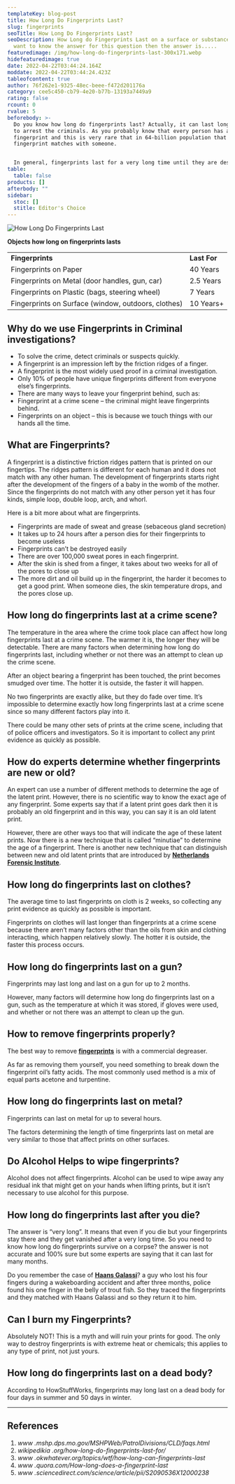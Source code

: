 ```yaml
---
templateKey: blog-post
title: How Long Do Fingerprints Last?
slug: fingerprints
seoTitle: How Long Do Fingerprints Last?
seoDescription: How Long do Fingerprints Last on a surface or substance? do you
  want to know the answer for this question then the answer is.....
featuredimage: /img/how-long-do-fingerprints-last-300x171.webp
hidefeaturedimage: true
date: 2022-04-22T03:44:24.164Z
moddate: 2022-04-22T03:44:24.423Z
tableofcontent: true
author: 76f262e1-9325-48ec-beee-f472d201176a
category: cee5c450-cb79-4e20-b77b-13193a7449a9
rating: false
rcount: 0
rvalue: 5
beforebody: >-
  Do you know how long do fingerprints last? Actually, it can last long enough
  to arrest the criminals. As you probably know that every person has a unique
  fingerprint and this is very rare that in 64-billion population that your
  fingerprint matches with someone.


  In general, fingerprints last for a very long time until they are destroyed. But there are many factors that define the lifespan like environmental conditions., surfaces, and other things.
table:
  table: false
products: []
afterbody: ""
sidebar:
  stoc: []
  stitle: Editor's Choice
---
```

![How Long Do Fingerprints Last](/img/how-long-do-fingerprints-last-300x171.webp "How Long Do Fingerprints Last")

**Objects how long on fingerprints lasts**

|                                                     |              |
| --------------------------------------------------- | ------------ |
| **Fingerprints**                                    | **Last For** |
| Fingerprints on Paper                               | 40 Years     |
| Fingerprints on Metal (door handles, gun, car)      | 2.5 Years    |
| Fingerprints on Plastic (bags, steering wheel)      | 7 Years      |
| Fingerprints on Surface (window, outdoors, clothes) | 10 Years+    |

## Why do we use Fingerprints in Criminal investigations?

* To solve the crime, detect criminals or suspects quickly.
* A fingerprint is an impression left by the friction ridges of a finger.
* A fingerprint is the most widely used proof in a criminal investigation.
* Only 10% of people have unique fingerprints different from everyone else’s fingerprints.
* There are many ways to leave your fingerprint behind, such as:
* Fingerprint at a crime scene – the criminal might leave fingerprints behind.
* Fingerprints on an object – this is because we touch things with our hands all the time.

## What are Fingerprints?

A fingerprint is a distinctive friction ridges pattern that is printed on our fingertips. The ridges pattern is different for each human and it does not match with any other human. The development of fingerprints starts right after the development of the fingers of a baby in the womb of the mother. Since the fingerprints do not match with any other person yet it has four kinds, simple loop, double loop, arch, and whorl.

Here is a bit more about what are fingerprints.

* Fingerprints are made of sweat and grease (sebaceous gland secretion)
* It takes up to 24 hours after a person dies for their fingerprints to become useless
* Fingerprints can’t be destroyed easily
* There are over 100,000 sweat pores in each fingerprint.
* After the skin is shed from a finger, it takes about two weeks for all of the pores to close up
* The more dirt and oil build up in the fingerprint, the harder it becomes to get a good print. When someone dies, the skin temperature drops, and the pores close up.

## How long do fingerprints last at a crime scene?

The temperature in the area where the crime took place can affect how long fingerprints last at a crime scene. The warmer it is, the longer they will be detectable. There are many factors when determining how long do fingerprints last, including whether or not there was an attempt to clean up the crime scene.

After an object bearing a fingerprint has been touched, the print becomes smudged over time. The hotter it is outside, the faster it will happen.

No two fingerprints are exactly alike, but they do fade over time. It’s impossible to determine exactly how long fingerprints last at a crime scene since so many different factors play into it.

There could be many other sets of prints at the crime scene, including that of police officers and investigators. So it is important to collect any print evidence as quickly as possible.

## How do experts determine whether fingerprints are new or old?

An expert can use a number of different methods to determine the age of the latent print. However, there is no scientific way to know the exact age of any fingerprint. Some experts say that if a latent print goes dark then it is probably an old fingerprint and in this way, you can say it is an old latent print.

However, there are other ways too that will indicate the age of these latent prints. Now there is a new technique that is called “minutiae” to determine the age of a fingerprint. There is another new technique that can distinguish between new and old latent prints that are introduced by **[Netherlands Forensic Institute](https://www.forensicinstitute.nl/research-and-innovation)**.

## How long do fingerprints last on clothes?

The average time to last fingerprints on cloth is 2 weeks, so collecting any print evidence as quickly as possible is important.

Fingerprints on clothes will last longer than fingerprints at a crime scene because there aren’t many factors other than the oils from skin and clothing interacting, which happen relatively slowly. The hotter it is outside, the faster this process occurs.

## How long do fingerprints last on a gun?

Fingerprints may last long and last on a gun for up to 2 months.

However, many factors will determine how long do fingerprints last on a gun, such as the temperature at which it was stored, if gloves were used, and whether or not there was an attempt to clean up the gun.

## How to remove fingerprints properly?

The best way to remove **[fingerprints](https://www.britannica.com/topic/fingerprint)** is with a commercial degreaser.

As far as removing them yourself, you need something to break down the fingerprint oil’s fatty acids. The most commonly used method is a mix of equal parts acetone and turpentine.

## How long do fingerprints last on metal?

Fingerprints can last on metal for up to several hours.

The factors determining the length of time fingerprints last on metal are very similar to those that affect prints on other surfaces.

## Do Alcohol Helps to wipe fingerprints?

Alcohol does not affect fingerprints. Alcohol can be used to wipe away any residual ink that might get on your hands when lifting prints, but it isn’t necessary to use alcohol for this purpose.

## How long do fingerprints last after you die?

The answer is “very long”. It means that even if you die but your fingerprints stay there and they get vanished after a very long time. So you need to know how long do fingerprints survive on a corpse? the answer is not accurate and 100% sure but some experts are saying that it can last for many months.

Do you remember the case of **[Haans Galassi](https://www.bbc.com/news/world-us-canada-19741831)**? a guy who lost his four fingers during a wakeboarding accident and after three months, police found his one finger in the belly of trout fish. So they traced the fingerprints and they matched with Haans Galassi and so they return it to him.

## Can I burn my Fingerprints?

Absolutely NOT! This is a myth and will ruin your prints for good. The only way to destroy fingerprints is with extreme heat or chemicals; this applies to any type of print, not just yours.

## How long do fingerprints last on a dead body?

According to HowStuffWorks, fingerprints may long last on a dead body for four days in summer and 50 days in winter.

- - -

## References

1. *www .mshp.dps.mo.gov/MSHPWeb/PatrolDivisions/CLD/faqs.html*
2. *wikipedikia .org/how-long-do-fingerprints-last-for/*
3. *www .okwhatever.org/topics/wtf/how-long-can-fingerprints-last*
4. *www .quora.com/How-long-does-a-fingerprint-last*
5. *www .sciencedirect.com/science/article/pii/S2090536X12000238*